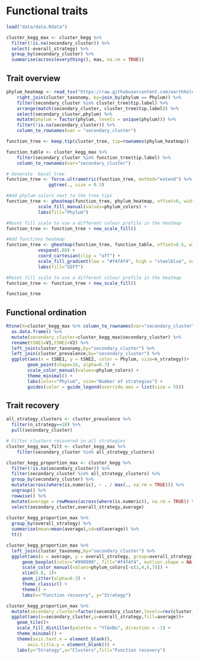 # Functional traits

```r
load("data/data.Rdata")
```

```r
cluster_kegg_max <- cluster_kegg %>% 
  filter(!is.na(secondary_cluster)) %>%
  select(-overall_strategy) %>%
  group_by(secondary_cluster) %>%
  summarise(across(everything(), max, na.rm = TRUE))
```

## Trait overview

```r
phylum_heatmap <- read_tsv("https://raw.githubusercontent.com/earthhologenome/EHI_taxonomy_colour/main/ehi_phylum_colors.tsv") %>%
    right_join(cluster_taxonomy, by=join_by(phylum == Phylum)) %>%
    filter(secondary_cluster %in% cluster_tree$tip.label) %>%
    arrange(match(secondary_cluster, cluster_tree$tip.label)) %>%
    select(secondary_cluster,phylum) %>%
    mutate(phylum = factor(phylum, levels = unique(phylum))) %>%
    filter(!is.na(secondary_cluster)) %>%
    column_to_rownames(var = "secondary_cluster") 

function_tree <- keep.tip(cluster_tree, tip=rownames(phylum_heatmap))

function_table <- cluster_kegg_max %>%
    filter(secondary_cluster %in% function_tree$tip.label) %>%
    column_to_rownames(var="secondary_cluster")

# Generate  basal tree
function_tree <- force.ultrametric(function_tree, method="extend") %>%
                ggtree(., size = 0.3) 

#Add phylum colors next to the tree tips
function_tree <- gheatmap(function_tree, phylum_heatmap, offset=0, width=0.1, colnames=FALSE) +
            scale_fill_manual(values=phylum_colors) +
            labs(fill="Phylum")

#Reset fill scale to use a different colour profile in the heatmap
function_tree <- function_tree + new_scale_fill()

#Add functions heatmap
function_tree <- gheatmap(function_tree, function_table, offset=0.5, width=3.5, colnames=FALSE) +
            vexpand(.08) +
            coord_cartesian(clip = "off") +
            scale_fill_gradient(low = "#f4f4f4", high = "steelblue", na.value="white") +
            labs(fill="GIFT")

#Reset fill scale to use a different colour profile in the heatmap
function_tree <- function_tree + new_scale_fill()

function_tree
```
## Functional ordination

```r
Rtsne(X=cluster_kegg_max %>% column_to_rownames(var="secondary_cluster"), dims = 2, check_duplicates = FALSE)$Y %>%
  as.data.frame() %>%
  mutate(secondary_cluster=cluster_kegg_max$secondary_cluster) %>%
  rename(tSNE1=V1,tSNE2=V2) %>%
  left_join(cluster_taxonomy,by="secondary_cluster") %>%
  left_join(cluster_prevalence,by="secondary_cluster") %>%
  ggplot(aes(x = tSNE1, y = tSNE2, color = Phylum, size=n_strategy))+
        geom_point(shape=16, alpha=0.7) +
        scale_color_manual(values=phylum_colors) +
        theme_minimal() +
        labs(color="Phylum", size="Number of strategies") +
        guides(color = guide_legend(override.aes = list(size = 5)))
```

## Trait recovery

```r
all_strategy_clusters <- cluster_prevalence %>% 
  filter(n_strategy==10) %>% 
  pull(secondary_cluster)

# Filter clusters recovered in all strategies
cluster_kegg_max_filt <- cluster_kegg_max %>%
    filter(secondary_cluster %in% all_strategy_clusters) 

cluster_kegg_proportion_max <- cluster_kegg %>%
  filter(!is.na(secondary_cluster)) %>%
  filter(secondary_cluster %in% all_strategy_clusters) %>%
  group_by(secondary_cluster) %>%
  mutate(across(where(is.numeric), ~ . / max(., na.rm = TRUE))) %>%
  ungroup() %>%
  rowwise() %>%
  mutate(average = rowMeans(across(where(is.numeric)), na.rm = TRUE)) %>%
  select(secondary_cluster,overall_strategy,average)
  
cluster_kegg_proportion_max %>%
  group_by(overall_strategy) %>%
  summarise(mean=mean(average),sd=sd(average)) %>%
  tt()
```

```r
cluster_kegg_proportion_max %>%
  left_join(cluster_taxonomy,by="secondary_cluster") %>%
  ggplot(aes(x = average, y = overall_strategy, group=overall_strategy, color=Phylum)) +
      geom_boxplot(color="#999999", fill="#f4f4f4", outlier.shape = NA) +
      scale_color_manual(values=phylum_colors[-c(1,4,6,7)]) +
      xlim(0.8, 1)+
      geom_jitter(alpha=0.3) +
      theme_classic() +
      theme() +
      labs(x="Function recovery", y="Strategy")
```

```r
cluster_kegg_proportion_max %>%
  mutate(secondary_cluster=factor(secondary_cluster,levels=rev(cluster_tree$tip.label[cluster_tree$tip.label %in% cluster_kegg_proportion_max$secondary_cluster]))) %>%
  ggplot(aes(x=secondary_cluster,y=overall_strategy,fill=average))+
    geom_tile()+
    scale_fill_distiller(palette = "YlGnBu", direction = -1) +
    theme_minimal() +
    theme(axis.text.x = element_blank(),
        axis.title.y = element_blank()) +
    labs(y="Strategy",x="Clusters",fill="Function recovery")
```